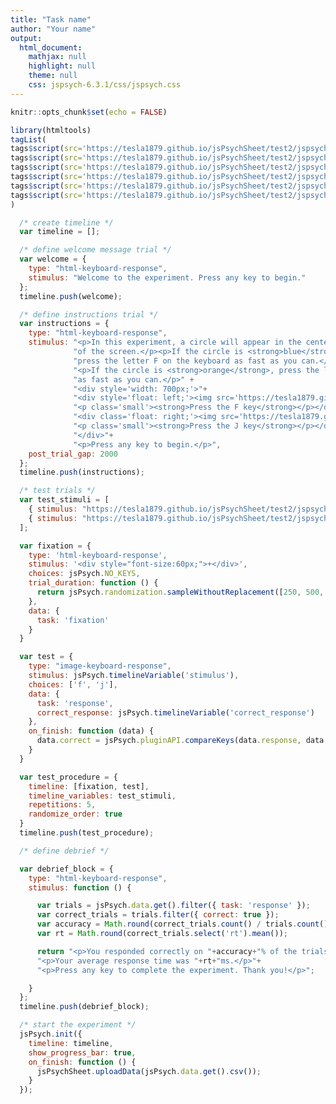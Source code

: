 ```yaml
---
title: "Task name"
author: "Your name"
output:
  html_document:
    mathjax: null
    highlight: null
    theme: null
    css: jspsych-6.3.1/css/jspsych.css
---
```


```r
knitr::opts_chunk$set(echo = FALSE)
```

```r
library(htmltools)
tagList(
tags$script(src='https://tesla1879.github.io/jsPsychSheet/test2/jspsych-6.3.1/jspsych.js'),
tags$script(src='https://tesla1879.github.io/jsPsychSheet/test2/jspsych-6.3.1/plugins/jspsych-html-keyboard-response.js'),
tags$script(src='https://tesla1879.github.io/jsPsychSheet/test2/jspsych-6.3.1/plugins/jspsych-html-button-response.js'),
tags$script(src='https://tesla1879.github.io/jsPsychSheet/test2/jspsych-6.3.1/plugins/jspsych-image-keyboard-response.js'),
tags$script(src='https://tesla1879.github.io/jsPsychSheet/test2/jspsych-6.3.1/plugins/jspsych-preload.js'),
tags$script(src='https://tesla1879.github.io/jsPsychSheet/test2/jspsych-6.3.1/plugins/jspsych-fullscreen.js'),
)
```


```js
  /* create timeline */
  var timeline = [];

  /* define welcome message trial */
  var welcome = {
    type: "html-keyboard-response",
    stimulus: "Welcome to the experiment. Press any key to begin."
  };
  timeline.push(welcome);

  /* define instructions trial */
  var instructions = {
    type: "html-keyboard-response",
    stimulus: "<p>In this experiment, a circle will appear in the center " +
              "of the screen.</p><p>If the circle is <strong>blue</strong>, " +
              "press the letter F on the keyboard as fast as you can.</p>" +
              "<p>If the circle is <strong>orange</strong>, press the letter J " +
              "as fast as you can.</p>" +
              "<div style='width: 700px;'>"+
              "<div style='float: left;'><img src='https://tesla1879.github.io/jsPsychSheet/test2/jspsych-6.3.1/examples/img/blue.png'></img>" +
              "<p class='small'><strong>Press the F key</strong></p></div>" +
              "<div class='float: right;'><img src='https://tesla1879.github.io/jsPsychSheet/test2/jspsych-6.3.1/examples/img/orange.png'></img>" +
              "<p class='small'><strong>Press the J key</strong></p></div>" +
              "</div>"+
              "<p>Press any key to begin.</p>",
    post_trial_gap: 2000
  };
  timeline.push(instructions);

  /* test trials */
  var test_stimuli = [
    { stimulus: "https://tesla1879.github.io/jsPsychSheet/test2/jspsych-6.3.1/examples/img/blue.png", correct_response: 'f' },
    { stimulus: "https://tesla1879.github.io/jsPsychSheet/test2/jspsych-6.3.1/examples/img/orange.png", correct_response: 'j' }
  ];

  var fixation = {
    type: 'html-keyboard-response',
    stimulus: '<div style="font-size:60px;">+</div>',
    choices: jsPsych.NO_KEYS,
    trial_duration: function () {
      return jsPsych.randomization.sampleWithoutReplacement([250, 500, 750, 1000, 1250, 1500, 1750, 2000], 1)[0];
    },
    data: {
      task: 'fixation'
    }
  }

  var test = {
    type: "image-keyboard-response",
    stimulus: jsPsych.timelineVariable('stimulus'),
    choices: ['f', 'j'],
    data: {
      task: 'response',
      correct_response: jsPsych.timelineVariable('correct_response')
    },
    on_finish: function (data) {
      data.correct = jsPsych.pluginAPI.compareKeys(data.response, data.correct_response);
    }
  }

  var test_procedure = {
    timeline: [fixation, test],
    timeline_variables: test_stimuli,
    repetitions: 5,
    randomize_order: true
  }
  timeline.push(test_procedure);

  /* define debrief */

  var debrief_block = {
    type: "html-keyboard-response",
    stimulus: function () {

      var trials = jsPsych.data.get().filter({ task: 'response' });
      var correct_trials = trials.filter({ correct: true });
      var accuracy = Math.round(correct_trials.count() / trials.count() * 100);
      var rt = Math.round(correct_trials.select('rt').mean());

      return "<p>You responded correctly on "+accuracy+"% of the trials.</p>"+
      "<p>Your average response time was "+rt+"ms.</p>"+
      "<p>Press any key to complete the experiment. Thank you!</p>";

    }
  };
  timeline.push(debrief_block);

  /* start the experiment */
  jsPsych.init({
    timeline: timeline,
    show_progress_bar: true,
    on_finish: function () {
      jsPsychSheet.uploadData(jsPsych.data.get().csv());
    }
  });
```







